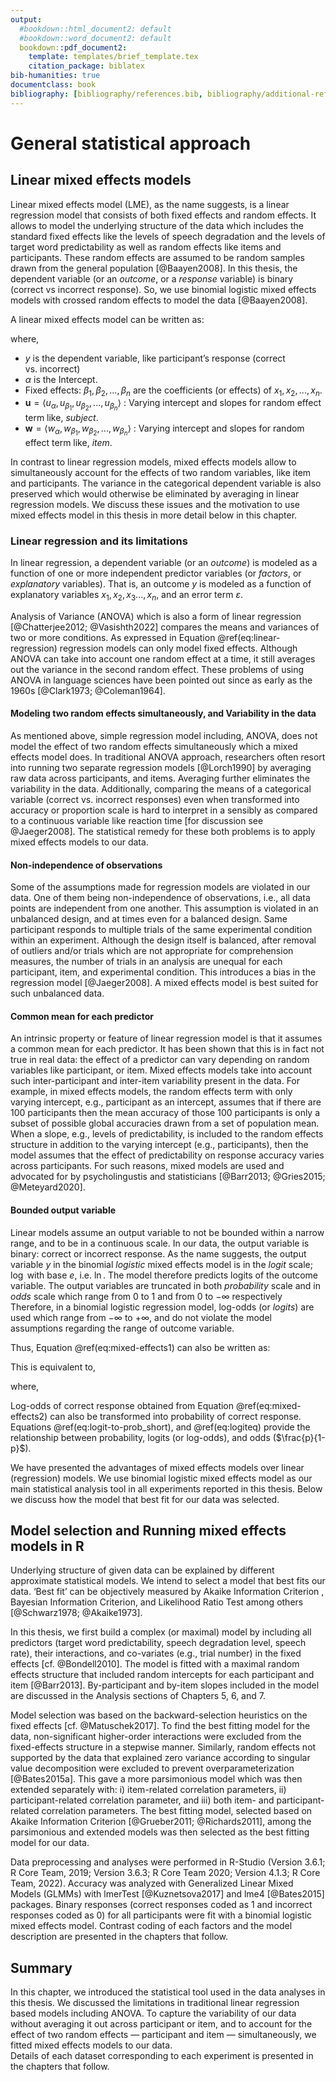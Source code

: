 ```yaml
---
output:
  #bookdown::html_document2: default
  #bookdown::word_document2: default
  bookdown::pdf_document2:
    template: templates/brief_template.tex
    citation_package: biblatex
bib-humanities: true
documentclass: book
bibliography: [bibliography/references.bib, bibliography/additional-references.bib]
---
```


<!-- # Citations, cross-references, and collaboration {#cites-and-refs}  -->
<!-- \chaptermark{Citations and cross-refs} -->

# General statistical approach {#chapter-stats}
\chaptermark{Statistics}

## Linear mixed effects models

Linear mixed effects model (LME), as the name suggests, is a linear regression model that consists of both fixed effects and random effects.
It allows to model the underlying structure of the data which includes
the standard fixed effects like the levels of speech degradation and the levels of target word predictability
as well as random effects like items and participants.
These random effects are assumed to be random samples drawn from the general population [@Baayen2008].
In this thesis, the dependent variable (or an *outcome*, or a *response* variable) is binary (correct vs incorrect response).
So, we use binomial logistic mixed effects models with crossed random effects to model the data [@Baayen2008].

A linear mixed effects model can be written as:

  
\begin{align} \label{eq:mixed-effects1}
y = \alpha + u_{\alpha} + w_{\alpha} +
    (\beta_{1} + u_{\beta_{1}} + w_{\beta_{1}})\cdot {x_1} + \nonumber\\
    (\beta_{2} + u_{\beta_{2}} + w_{\beta_{2}})\cdot {x_2} + ... + \nonumber\\
    (\beta_{n} + u_{\beta_{n}} + w_{\beta_{n}})\cdot {x_n} 
\end{align}
  

where,

- $y$ is the dependent variable, like participant's response (correct vs. incorrect)
- $\alpha$ is the Intercept.
- Fixed effects: $\beta_{1}, \beta_{2}, ..., \beta_{n}$ are the coefficients (or effects) of $x_1, x_2, ...,x_n$.
- $\boldsymbol{u} = \langle u_{\alpha}, u_{\beta_1}, u_{\beta_2}, ..., u_{\beta_n} \rangle$ : Varying intercept and slopes for random effect term like, *subject*.
- $\boldsymbol{w} = \langle w_{\alpha}, w_{\beta_1}, w_{\beta_2}, ..., w_{\beta_n} \rangle$ : Varying intercept and slopes for random effect term like, *item*.

In contrast to linear regression models, mixed effects models allow to simultaneously account for the effects of two random variables, like item and participants.
The variance in the categorical dependent variable is also preserved which would otherwise be eliminated by averaging in linear regression models.
<!--This is not possible in simple linear regression models like Analysis of Variance (ANOVA) [@Chatterjee2012; @Vasisth2022] which is a very common statistical tool in psychology and psycholinguistics.
Being a linear regression model, ANOVA is also, therefore, limited in its effectiveness when compared to mixed effects model as it cannot account for the variation in participants and items at the same time.-->
We discuss these issues and the motivation to use mixed effects model in this thesis in more detail below in this chapter.
<!-- In fact, the problem of using ANOVA in language sciences have been pointed out since as early as the 1960s [@Clark1973; @Coleman1964].
Mixed effects models, specifically the binomial logistic mixed effects models, are best suited for the data presented in this thesis. -->
<!--In contrast to simple linear regression, mixed effects models do not require averaging accuracy over item and subject,
and preserve the variability of participants' response.
Participants' performance over the course of the experiment can also be kept track of without sacrificing the trial-by-trial variability.-->

### Linear regression and its limitations

In linear regression, a dependent variable (or an *outcome*) is modeled as a function of one or more independent predictor variables (or *factors*, or *explanatory* variables).
That is, an outcome $y$ is modeled as a function of explanatory variables $x_1, x_2, x_3..., x_n$, and an error term $\varepsilon$.

  
\begin{align} \label{eq:linear-regression}
y =
\alpha + 
\beta_{1}\cdot{x_1} + 
\beta_{2}\cdot{x_2} + ... +
\beta_{n}\cdot{x_n} + \varepsilon 
\end{align}
  

Analysis of Variance (ANOVA) which is also a form of linear regression [@Chatterjee2012; @Vasishth2022] compares the means and variances of two or more conditions.
As expressed in Equation \@ref(eq:linear-regression) regression models can only model fixed effects.
Although ANOVA can take into account one random effect at a time, it still averages out the variance in the second random effect.
These problems of using ANOVA in language sciences have been pointed out since as early as the 1960s [@Clark1973; @Coleman1964].  

<!-- ### Limitations of linear regression -->

#### Modeling two random effects simultaneously, and Variability in the data

As mentioned above, simple regression model including, ANOVA, does not model the effect of two random effects<!-- --- participants and items --- --> simultaneously which a mixed effects model does.
In traditional ANOVA approach, researchers often resort into running two separate regression models [@Lorch1990] by averaging raw data across participants, and items.
<!-- This further complicates the results. -->
Averaging further eliminates the variability in the data.
Additionally, comparing the means of a categorical variable (correct vs. incorrect responses) even when transformed into accuracy or proportion scale is hard to interpret in a sensibly as compared to a continuous variable like reaction time [for discussion see @Jaeger2008].
The statistical remedy for these both problems is to apply mixed effects models to our data.

#### Non-independence of observations

Some of the assumptions made for regression models are violated in our data.
One of them being non-independence of observations, i.e., all data points are independent from one another.
This assumption is violated in an unbalanced design, and at times even for a balanced design.
Same participant responds to multiple trials of the same experimental condition within an experiment.
Although the design itself is balanced, after removal of outliers and/or trials which are not appropriate for comprehension measures,
the number of trials in an analysis are unequal for each participant, item, and experimental condition.
This introduces a bias in the regression model [@Jaeger2008].
A mixed effects model is best suited for such unbalanced data.

#### Common mean for each predictor

An intrinsic property or feature of linear regression model is that it assumes a common mean for each predictor.
It has been shown that this is in fact not true in real data:
the effect of a predictor can vary depending on random variables like participant, or item.
Mixed effects models take into account such inter-participant and inter-item variability present in the data.
<!-- To account for these variances, mixed effects models are used. -->
For example, in mixed effects models,
the random effects term with only varying intercept, e.g., participant as an intercept, assumes that if there are 100 participants then the mean accuracy of those 100 participants is only a subset of possible global accuracies drawn from a set of population mean.
When a slope, e.g., levels of predictability, is included to the random effects structure in addition to the varying intercept (e.g., participants), then the model assumes that the effect of predictability on response accuracy varies across participants.
For such reasons, mixed models are used and advocated for by psycholingustis and statisticians [@Barr2013; @Gries2015; @Meteyard2020].

#### Bounded output variable

Linear models assume an output variable to not be bounded within a narrow range, and to be in a continuous scale.
In our data, the output variable is binary: correct or incorrect response.
As the name suggests, the output variable $y$ in the binomial *logistic* mixed effects model is in the *logit* scale; $\log$ with base $e$, i.e. $\ln$.
The model therefore predicts logits of the outcome variable.
The output variables are truncated in both *probability* scale and in *odds* scale which range from 0 to 1 and from 0 to $-\infty$ respectively
Therefore, in a binomial logistic regression model, log-odds (or *logits*) are used which range from $-\infty$ to $+\infty$, and do not violate the model assumptions regarding the range of outcome variable.

Thus, Equation \@ref(eq:mixed-effects1) <!--Equation \ref{eq:mixed-effects2}--> can also be written as: 

  
\begin{align} \label{eq:mixed-effects2}
\ln (\frac{p}{1-p}) = \alpha + u_{\alpha} + w_{\alpha} +
                      (\beta_{1} + u_{\beta_{1}} + w_{\beta_{1}})\cdot {x_1} + \nonumber\\
                      (\beta_{2} + u_{\beta_{2}} + w_{\beta_{2}})\cdot {x_2} + \nonumber\\
                      ... + (\beta_{n} + u_{\beta_{n}} + w_{\beta_{n}})\cdot {x_n} 
\end{align}
  

This is equivalent to,

<!--
```{=tex}
\begin{align} \label{eq:logit-to-prob_long}
p &=
{\frac{exp(\alpha + 
\beta_{1}\cdot{x_1} + 
\beta_{2}\cdot{x_2} + ... +
\beta_{n}\cdot{x_n} + \varepsilon)}
{1 + exp (\alpha + 
\beta_{1}\cdot{x_1} + 
\beta_{2}\cdot{x_2} + ... +
\beta_{n}\cdot{x_n} + \varepsilon)}}\\ \label{eq:logit-to-prob_short}
&= {\frac{exp(\ln(\frac{p}{1-p}))}{1 + exp (\ln(\frac{p}{1-p}))}}
\end{align}
```
-->

  
\begin{align} \label{eq:logit-to-prob_short}
p = {\frac{exp(\ln(\frac{p}{1-p}))}{1 + exp (\ln(\frac{p}{1-p}))}}
\end{align}
  
 
where,

  
\begin{align} \label{eq:logiteq}
\ln(\frac{p}{1-p}) =
{logit}(p)
\end{align}
  

Log-odds of correct response obtained from Equation \@ref(eq:mixed-effects2) can also be transformed into probability of correct response.
Equations \@ref(eq:logit-to-prob_short), and \@ref(eq:logiteq) provide the relationship between probability, logits (or log-odds), and odds ($\frac{p}{1-p}$).  

We have presented the advantages of mixed effects models over linear (regression) models.
We use binomial logistic mixed effects model as our main statistical analysis tool in all experiments reported in this thesis.
Below we discuss how the model that best fit for our data was selected.  

<!--In the next chapters of this thesis, we perform statistical analyses of the effect of predictability, speech degradation and speech rate on response accuracy.
These variables are used in the fixed effects term.
Participant and item are used as random intercepts with by-participant and by-item slopes.
The details of the models fitted to data from each experiment are given in Chapters 5, 6, and 7.
We therefore use binomial logistic mixed effects model as our main statistical analysis tool in all experiments reported in this thesis.
We follow the recommendations of @Baayen2008, @Barr2013, and @Bates2015a.-->

## Model selection and Running mixed effects models in R {#analysis-main}

Underlying structure of given data can be explained by different approximate statistical models.
We intend to select a model that best fits our data.
'Best fit' can be objectively measured by Akaike Information Criterion , Bayesian Information Criterion, and Likelihood Ratio Test among others [@Schwarz1978; @Akaike1973].

In this thesis,
we first build a complex (or maximal) model by including all predictors (target word predictability, speech degradation level, speech rate),
their interactions, and co-variates (e.g., trial number) in the fixed effects [cf. @Bondell2010].
The model is fitted with a maximal random effects structure that included random intercepts for each participant and item [@Barr2013].
By-participant and by-item slopes included in the model are discussed in the Analysis sections of Chapters 5, 6, and 7.  

Model selection was based on the backward-selection heuristics on the fixed effects [cf. @Matuschek2017].
To find the best fitting model for the data,
non-significant higher-order interactions were excluded from the fixed-effects structure in a stepwise manner.
Similarly, random effects not supported by the data that explained zero variance according to singular value decomposition were excluded to prevent overparameterization [@Bates2015a].
This gave a more parsimonious model which was then extended separately with: i) item-related correlation parameters, ii) participant-related correlation parameter, and iii) both item- and participant-related correlation parameters.
The best fitting model, selected based on Akaike Information Criterion [@Grueber2011; @Richards2011], among the parsimonious and extended models was then selected as the best fitting model for our data.  

Data preprocessing and analyses were performed in R-Studio (Version 3.6.1; R Core Team, 2019; Version 3.6.3; R Core Team 2020; Version 4.1.3; R Core Team, 2022).
Accuracy was analyzed with Generalized Linear Mixed Models (GLMMs) with lmerTest [@Kuznetsova2017] and lme4 [@Bates2015] packages.
Binary responses (correct responses coded as 1 and incorrect responses coded as 0) for all participants were fit with a binomial logistic mixed effects model.
Contrast coding of each factors and the model description are presented in the chapters that follow.
<!-- Noise condition (categorical; 4-, 6-, and 8-bands), target word predictability (categorical; HP, MP, LP), global noise context (categorical; predictable channel context and unpredictable channel context), and the interaction of noise condition and target word predictability were included in the fixed effects. -->
<!-- ## Bayesian statistical methods -->
 <!-- \ref{eq:logit-to-prob_short} -->
<!-- https://tex.stackexchange.com/questions/75764/how-do-you-make-numbered-equations-in-latex -->

## Summary

In this chapter, we introduced the statistical tool used in the data analyses in this thesis.
We discussed the limitations in traditional linear regression based models including ANOVA.
To capture the variability of our data without averaging it out across participant or item,
and to account for the effect of two random effects --- participant and item --- simultaneously,
we fitted mixed effects models to our data.  
Details of each dataset corresponding to each experiment is presented in the chapters that follow.  

<!--
\begin{align} \label{eq:logit-to-prob_long}
p &=
{\frac{exp(\alpha + u_{\alpha} + w_{\alpha} +
                      (\beta_{1} + u_{\beta_{1}} + w_{\beta_{1}})\cdot {x_1} + 
                      (\beta_{2} + u_{\beta_{2}} + w_{\beta_{2}})\cdot {x_2} + 
                      ... + (\beta_{n} + u_{\beta_{n}} + w_{\beta_{n}})\cdot {x_n} )}
{1 + exp (\alpha + u_{\alpha} + w_{\alpha} +
                      (\beta_{1} + u_{\beta_{1}} + w_{\beta_{1}})\cdot {x_1} + 
                      (\beta_{2} + u_{\beta_{2}} + w_{\beta_{2}})\cdot {x_2} + 
                      ... + (\beta_{n} + u_{\beta_{n}} + w_{\beta_{n}})\cdot {x_n})}}\\ \label{eq:logit-to-prob_short}
&= {\frac{exp(\ln(\frac{p}{1-p}))}{1 + exp (\ln(\frac{p}{1-p}))}}
\end{align}
-->
